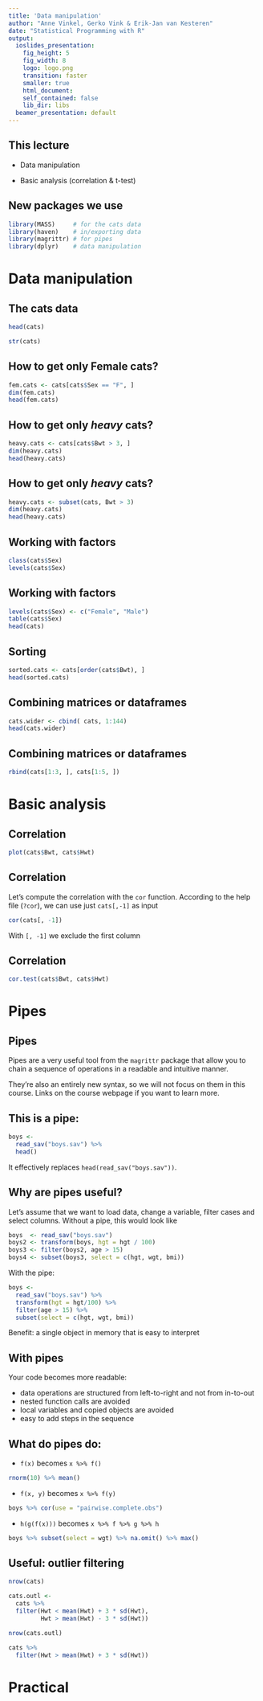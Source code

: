 ```yaml
---
title: 'Data manipulation'
author: "Anne Vinkel, Gerko Vink & Erik-Jan van Kesteren"
date: "Statistical Programming with R"
output:
  ioslides_presentation:
    fig_height: 5
    fig_width: 8
    logo: logo.png
    transition: faster
    smaller: true
    html_document:
    self_contained: false
    lib_dir: libs
  beamer_presentation: default
---
```


## This lecture

- Data manipulation

- Basic analysis (correlation & t-test)


## New packages we use
```r
library(MASS)     # for the cats data
library(haven)    # in/exporting data
library(magrittr) # for pipes
library(dplyr)    # data manipulation
```

# Data manipulation

## The cats data

```r
head(cats)
```


```r
str(cats)
```

## How to get only Female cats?

```r
fem.cats <- cats[cats$Sex == "F", ]
dim(fem.cats)
head(fem.cats)
```

## How to get only *heavy* cats?
```r
heavy.cats <- cats[cats$Bwt > 3, ]
dim(heavy.cats)
head(heavy.cats)
```

## How to get only *heavy* cats?
```r
heavy.cats <- subset(cats, Bwt > 3)
dim(heavy.cats)
head(heavy.cats)
```

<!-- ## another way: `dplyr` -->
<!-- ```{r} -->
<!-- filter(cats, Bwt > 2, Bwt < 2.2, Sex == "F") -->
<!-- ``` -->


## Working with factors
```r
class(cats$Sex)
levels(cats$Sex)
```

## Working with factors
```r
levels(cats$Sex) <- c("Female", "Male")
table(cats$Sex)
head(cats)
```

## Sorting 

```r
sorted.cats <- cats[order(cats$Bwt), ]
head(sorted.cats)
```


## Combining matrices or dataframes

```r
cats.wider <- cbind( cats, 1:144)
head(cats.wider)
```

## Combining matrices or dataframes
```r
rbind(cats[1:3, ], cats[1:5, ])
```


# Basic analysis

## Correlation

```r
plot(cats$Bwt, cats$Hwt)
```

## Correlation
Let's compute the correlation with the `cor` function. According to the help file (`?cor`), we can use just `cats[,-1]` as input

```r
cor(cats[, -1])
```
With `[, -1]` we exclude the first column

## Correlation

```r
cor.test(cats$Bwt, cats$Hwt)
```


# Pipes

## Pipes

Pipes are a very useful tool from the `magrittr` package that allow you to chain a 
sequence of operations in a readable and intuitive manner. 

They're also an entirely new syntax, so we will not focus on them in this course. 
Links on the course webpage if you want to learn more. 

## This is a pipe:

```r
boys <- 
  read_sav("boys.sav") %>%
  head()
```

It effectively replaces `head(read_sav("boys.sav"))`.


## Why are pipes useful?
Let's assume that we want to load data, change a variable, filter cases and select columns. Without a pipe, this would look like
```r
boys  <- read_sav("boys.sav")
boys2 <- transform(boys, hgt = hgt / 100)
boys3 <- filter(boys2, age > 15)
boys4 <- subset(boys3, select = c(hgt, wgt, bmi))
```

With the pipe:
```r
boys <-
  read_sav("boys.sav") %>%
  transform(hgt = hgt/100) %>%
  filter(age > 15) %>%
  subset(select = c(hgt, wgt, bmi))
```

Benefit: a single object in memory that is easy to interpret


## With pipes
Your code becomes more readable:

- data operations are structured from left-to-right and not from in-to-out
- nested function calls are avoided
- local variables and copied objects are avoided
- easy to add steps in the sequence

## What do pipes do:

- `f(x)` becomes `x %>% f()`
```r
rnorm(10) %>% mean()
```
- `f(x, y)` becomes `x %>% f(y)` 
```r
boys %>% cor(use = "pairwise.complete.obs")
```
- `h(g(f(x)))` becomes `x %>% f %>% g %>% h` 
```r
boys %>% subset(select = wgt) %>% na.omit() %>% max()
```

## Useful: outlier filtering
```r
nrow(cats)

cats.outl <- 
  cats %>% 
  filter(Hwt < mean(Hwt) + 3 * sd(Hwt), 
         Hwt > mean(Hwt) - 3 * sd(Hwt))

nrow(cats.outl)

cats %>%  
  filter(Hwt > mean(Hwt) + 3 * sd(Hwt))
```

# Practical 